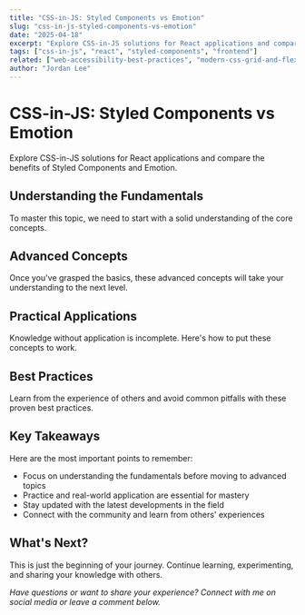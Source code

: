 ```yaml
---
title: "CSS-in-JS: Styled Components vs Emotion"
slug: "css-in-js-styled-components-vs-emotion"
date: "2025-04-18"
excerpt: "Explore CSS-in-JS solutions for React applications and compare the benefits of Styled Components and Emotion."
tags: ["css-in-js", "react", "styled-components", "frontend"]
related: ["web-accessibility-best-practices", "modern-css-grid-and-flexbox-techniques", "state-management-in-react-redux-vs-zustand"]
author: "Jordan Lee"
---
```


# CSS-in-JS: Styled Components vs Emotion

Explore CSS-in-JS solutions for React applications and compare the benefits of Styled Components and Emotion.

## Understanding the Fundamentals

To master this topic, we need to start with a solid understanding of the core concepts.

## Advanced Concepts

Once you've grasped the basics, these advanced concepts will take your understanding to the next level.

## Practical Applications

Knowledge without application is incomplete. Here's how to put these concepts to work.

## Best Practices

Learn from the experience of others and avoid common pitfalls with these proven best practices.

## Key Takeaways

Here are the most important points to remember:

- Focus on understanding the fundamentals before moving to advanced topics
- Practice and real-world application are essential for mastery
- Stay updated with the latest developments in the field
- Connect with the community and learn from others' experiences

## What's Next?

This is just the beginning of your journey. Continue learning, experimenting, and sharing your knowledge with others.

*Have questions or want to share your experience? Connect with me on social media or leave a comment below.*

